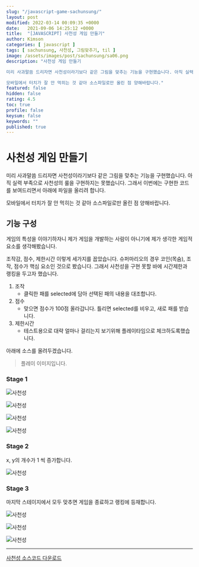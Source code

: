 ```yaml
---
slug: "/javascript-game-sachunsung/"
layout: post
modified: 2022-03-14 00:09:35 +0000
date:   2021-09-06 14:25:12 +0000
title:  "[JAVASCRIPT] 사천성 게임 만들기"
author: Kimson
categories: [ javascript ]
tags: [ sachunsung, 사천성, 그림맞추기, til ]
image: /assets/images/post/sachunsung/sa06.png
description: "사천성 게임 만들기

미리 사과말씀 드리자면 사천성이라기보다 같은 그림을 맞추는 기능을 구현했습니다. 아직 실력 부족으로 사천성의 룰을 구현하지는 못했습니다. 그래서 이번에는 구현한 코드를 보여드리면서 아래에 파일을 올리려 합니다.

모바일에서 터치가 잘 안 먹히는 것 같아 소스파일로만 올린 점 양해바랍니다."
featured: false
hidden: false
rating: 4.5
toc: true
profile: false
keysum: false
keywords: ""
published: true
---
```


# 사천성 게임 만들기

미리 사과말씀 드리자면 사천성이라기보다 같은 그림을 맞추는 기능을 구현했습니다. 아직 실력 부족으로 사천성의 룰을 구현하지는 못했습니다. 그래서 이번에는 구현한 코드를 보여드리면서 아래에 파일을 올리려 합니다.

모바일에서 터치가 잘 안 먹히는 것 같아 소스파일로만 올린 점 양해바랍니다.

## 기능 구성

게임의 특성을 이야기하자니 제가 게임을 개발하는 사람이 아니기에 제가 생각한 게임적 요소를 생각해봤습니다.

조작감, 점수, 제한시간 이렇게 세가지를 꼽았습니다. 슈퍼마리오의 경우 코인(목숨), 조작, 점수가 핵심 요소인 것으로 봤습니다. 그래서 사천성을 구현 못할 바에 시간제한과 랭킹을 두고자 했습니다.

1. 조작
    - 클릭한 패를 selected에 담아 선택된 패의 내용을 대조합니다.
2. 점수
    - 맞으면 점수가 100점 올라갑니다. 틀리면 selected를 비우고, 새로 패를 받습니다.
3. 제한시간
    - 테스트용으로 대략 얼마나 걸리는지 보기위해 플레이타임으로 체크하도록했습니다.

아래에 소스를 올려두겠습니다.

> 플레이 이미지입니다.

### Stage 1

![사천성](/assets/images/post/sachunsung/sa01.png)

![사천성](/assets/images/post/sachunsung/sa02.png)

![사천성](/assets/images/post/sachunsung/sa03.png)

![사천성](/assets/images/post/sachunsung/sa04.png)

### Stage 2

x, y의 개수가 1 씩 증가합니다.

![사천성](/assets/images/post/sachunsung/sa05.png)

### Stage 3

마지막 스테이지에서 모두 맞추면 게임을 종료하고 랭킹에 등재합니다.

![사천성](/assets/images/post/sachunsung/sa06.png)

![사천성](/assets/images/post/sachunsung/sa07.png)

![사천성](/assets/images/post/sachunsung/sa08.png)

-----

<a href="/download/sachunsung.zip" download>사천성 소스코드 다운로드</a>